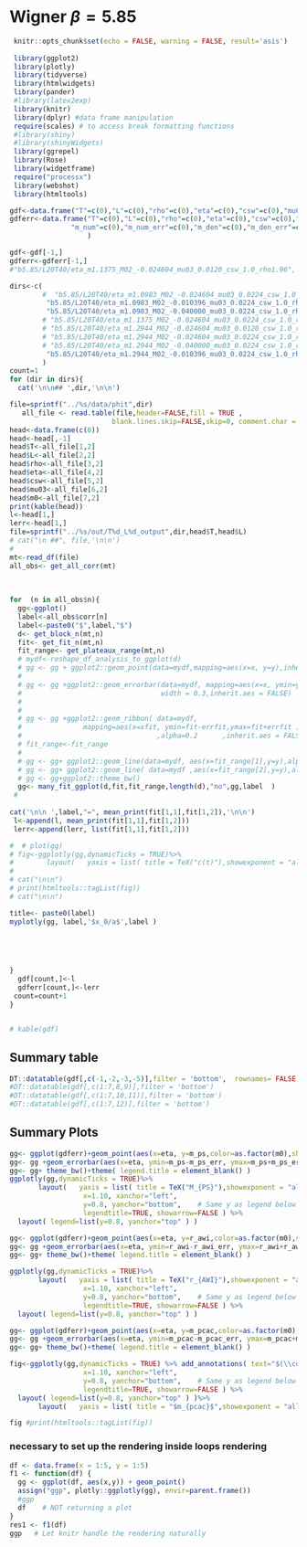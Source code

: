 
# Wigner $\beta=5.85$

```r
 knitr::opts_chunk$set(echo = FALSE, warning = FALSE, result='asis')
 
 library(ggplot2)
 library(plotly)
 library(tidyverse)
 library(htmlwidgets)
 library(pander)
 #library(latex2exp)
 library(knitr)
 library(dplyr) #data frame manipulation
 require(scales) # to access break formatting functions
 #library(shiny)
 #library(shinyWidgets)
 library(ggrepel)
 library(Rose)
 library(widgetframe)
 require("processx")
 library(webshot)
 library(htmltools)
```




```r
gdf<-data.frame("T"=c(0),"L"=c(0),"rho"=c(0),"eta"=c(0),"csw"=c(0),"mu03"=c(0),"m0"=c(0),"m_ps"=c(0),"m_Ds3"=c(0),"m_S0"=c(0),"r_awi"=c(0),"m_pcac"=c(0))
gdferr<-data.frame("T"=c(0),"L"=c(0),"rho"=c(0),"eta"=c(0),"csw"=c(0),"mu03"=c(0),"m0"=c(0),"m_ps"=c(0),"m_ps_err"=c(0),"m_Ds3"=c(0),"m_Ds3_err"=c(0),"m_S0"=c(0),"m_S0_err"=c(0),"r_awi"=c(0),"r_awi_err"=c(0),"m_pcac"=c(0),"m_pcac_err"=c(0),
               "m_num"=c(0),"m_num_err"=c(0),"m_den"=c(0),"m_den_err"=c(0)
                   )

gdf<-gdf[-1,]
gdferr<-gdferr[-1,]
#"b5.85/L20T40/eta_m1.1375_M02_-0.024604_mu03_0.0120_csw_1.0_rho1.96",

dirs<-c(
        #  "b5.85/L20T40/eta_m1.0983_M02_-0.024604_mu03_0.0224_csw_1.0_rho1.96",
         "b5.85/L20T40/eta_m1.0983_M02_-0.010396_mu03_0.0224_csw_1.0_rho1.96",
         "b5.85/L20T40/eta_m1.0983_M02_-0.040000_mu03_0.0224_csw_1.0_rho1.96",
        # "b5.85/L20T40/eta_m1.1375_M02_-0.024604_mu03_0.0224_csw_1.0_rho1.96",
        # "b5.85/L20T40/eta_m1.2944_M02_-0.024604_mu03_0.0120_csw_1.0_rho1.96",
        # "b5.85/L20T40/eta_m1.2944_M02_-0.024604_mu03_0.0224_csw_1.0_rho1.96",
        # "b5.85/L20T40/eta_m1.2944_M02_-0.040000_mu03_0.0224_csw_1.0_rho1.96",
         "b5.85/L20T40/eta_m1.2944_M02_-0.010396_mu03_0.0224_csw_1.0_rho1.96"
        )
count=1
for (dir in dirs){
  cat('\n\n## ',dir,'\n\n')

file=sprintf("../%s/data/phit",dir)
   all_file <- read.table(file,header=FALSE,fill = TRUE ,
                         blank.lines.skip=FALSE,skip=0, comment.char = "")
head<-data.frame(c(0))
head<-head[,-1]
head$T<-all_file[1,2]
head$L<-all_file[2,2]
head$rho<-all_file[3,2]
head$eta<-all_file[4,2]
head$csw<-all_file[5,2]
head$mu03<-all_file[6,2]
head$m0<-all_file[7,2]
print(kable(head))
l<-head[1,]
lerr<-head[1,]
file=sprintf("../%s/out/T%d_L%d_output",dir,head$T,head$L)
# cat("\n ##", file,'\n\n')
# 
mt<-read_df(file)
all_obs<- get_all_corr(mt)
 
 
 
for  (n in all_obs$n){
  gg<-ggplot()
  label<-all_obs$corr[n]
  label<-paste0("$",label,"$")
  d<- get_block_n(mt,n)
  fit<- get_fit_n(mt,n)
  fit_range<- get_plateaux_range(mt,n)
  # mydf<-reshape_df_analysis_to_ggplot(d)
  # gg <- gg + ggplot2::geom_point(data=mydf,mapping=aes(x=x, y=y),inherit.aes = FALSE)
  # 
  # gg <- gg +ggplot2::geom_errorbar(data=mydf, mapping=aes(x=x, ymin=y-err, ymax=y+err),
  #                                  width = 0.3,inherit.aes = FALSE)
  # 
  # 
  # gg <- gg +ggplot2::geom_ribbon( data=mydf,
  #               mapping=aes(x=xfit, ymin=fit-errfit,ymax=fit+errfit ),color=NA
  #                                 ,alpha=0.2      ,inherit.aes = FALSE, show.legend = FALSE)
  # fit_range<-fit_range
  # 
  # gg <- gg+ ggplot2::geom_line(data=mydf, aes(x=fit_range[1],y=y),alpha=0.3, linetype="dashed",)
  # gg <- gg+ ggplot2::geom_line( data=mydf ,aes(x=fit_range[2],y=y),alpha=0.3, linetype="dashed")
  # gg <- gg+ggplot2::theme_bw()
  gg<- many_fit_ggplot(d,fit,fit_range,length(d),"no",gg,label  )
 # 
  
cat('\n\n ',label,"=", mean_print(fit[1,1],fit[1,2]),'\n\n')
 l<-append(l, mean_print(fit[1,1],fit[1,2]))
 lerr<-append(lerr, list(fit[1,1],fit[1,2]))

#  # plot(gg)
# fig<-ggplotly(gg,dynamicTicks = TRUE)%>%
#        layout(   yaxis = list( title = TeX("c(t)"),showexponent = "all", exponentformat = "e")  ,xaxis = list(title = TeX("t") ) )
# 
# cat("\n\n")
# print(htmltools::tagList(fig))
# cat("\n\n")

title<- paste0(label)
myplotly(gg, label,'$x_0/a$',label )



  

}
  gdf[count,]<-l
  gdferr[count,]<-lerr
 count=count+1
}


# kable(gdf)

```

## Summary table

```r
DT::datatable(gdf[,c(-1,-2,-3,-5)],filter = 'bottom',  rownames= FALSE)
#DT::datatable(gdf[,c(1:7,8,9)],filter = 'bottom')
#DT::datatable(gdf[,c(1:7,10,11)],filter = 'bottom')
#DT::datatable(gdf[,c(1:7,12)],filter = 'bottom')
```

## Summary Plots

```r
gg<- ggplot(gdferr)+geom_point(aes(x=eta, y=m_ps,color=as.factor(m0),shape=as.factor(mu03) ),size=3 )
gg<- gg +geom_errorbar(aes(x=eta, ymin=m_ps-m_ps_err, ymax=m_ps+m_ps_err, color=as.factor(m0),shape=as.factor(mu03)  ),width=0.01)
gg<- gg+ theme_bw()+theme( legend.title = element_blank() )
ggplotly(gg,dynamicTicks = TRUE)%>%
       layout(   yaxis = list( title = TeX("M_{PS}"),showexponent = "all", exponentformat = "e")  ,xaxis = list(title = TeX("\\eta") ) ) %>% add_annotations( text="$(\\color{red}{m_{\\color{blue}0}},\\mu_3)$", xref="paper", yref="paper",
                  x=1.10, xanchor="left",
                  y=0.8, yanchor="bottom",    # Same y as legend below
                  legendtitle=TRUE, showarrow=FALSE ) %>%
  layout( legend=list(y=0.8, yanchor="top" ) )
```

```r
gg<- ggplot(gdferr)+geom_point(aes(x=eta, y=r_awi,color=as.factor(m0),shape=as.factor(mu03) ),size=3 )
gg<- gg +geom_errorbar(aes(x=eta, ymin=r_awi-r_awi_err, ymax=r_awi+r_awi_err, color=as.factor(m0),shape=as.factor(mu03)  ),width=0.01)
gg<- gg+ theme_bw()+theme( legend.title = element_blank() )

ggplotly(gg,dynamicTicks = TRUE)%>%
       layout(   yaxis = list( title = TeX("r_{AWI}"),showexponent = "all", exponentformat = "e")  ,xaxis = list(title = TeX("\\eta") ) ) %>% add_annotations( text="$(\\color{red}{m_{\\color{blue}0}},\\mu_3)$", xref="paper", yref="paper",
                  x=1.10, xanchor="left",
                  y=0.8, yanchor="bottom",    # Same y as legend below
                  legendtitle=TRUE, showarrow=FALSE ) %>%
  layout( legend=list(y=0.8, yanchor="top" ) )
```

```r
gg<- ggplot(gdferr)+geom_point(aes(x=eta, y=m_pcac,color=as.factor(m0),shape=as.factor(mu03) ),size=3 )
gg<- gg +geom_errorbar(aes(x=eta, ymin=m_pcac-m_pcac_err, ymax=m_pcac+m_pcac_err, color=as.factor(m0),shape=as.factor(mu03)  ),width=0.01)
gg<- gg+ theme_bw()+theme( legend.title = element_blank() )

fig<-ggplotly(gg,dynamicTicks = TRUE) %>% add_annotations( text="$(\\color{red}{m}_{\\color{blue}0},\\mu_3)$", xref="paper", yref="paper",
                  x=1.10, xanchor="left",
                  y=0.8, yanchor="bottom",    # Same y as legend below
                  legendtitle=TRUE, showarrow=FALSE ) %>%
  layout( legend=list(y=0.8, yanchor="top" ) )%>%
       layout(   yaxis = list( title = "$m_{pcac}$",showexponent = "all", exponentformat = "e")  ,xaxis = list(title = TeX("\\eta") ) ) 

fig #print(htmltools::tagList(fig))

```

### necessary to set up the rendering inside loops rendering

```r
df <- data.frame(x = 1:5, y = 1:5)    
f1 <- function(df) {
  gg <- ggplot(df, aes(x,y)) + geom_point()
  assign("ggp", plotly::ggplotly(gg), envir=parent.frame())
  #ggp
  df    # NOT returning a plot
}
res1 <- f1(df)
ggp   # Let knitr handle the rendering naturally
```
